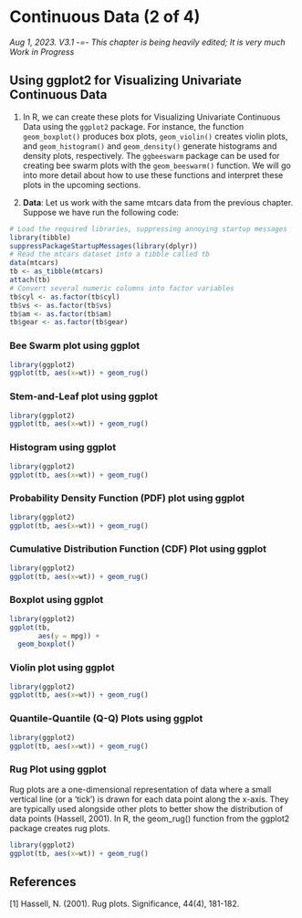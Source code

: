 # Continuous Data (2 of 4)

*Aug 1, 2023. V3.1 -=- This chapter is being heavily edited; It is very much Work in Progress*

## Using ggplot2 for Visualizing Univariate Continuous Data

1. In R, we can create these plots for Visualizing Univariate Continuous Data using the `ggplot2` package. For instance, the function `geom_boxplot()` produces box plots, `geom_violin()` creates violin plots, and `geom_histogram()` and `geom_density()` generate histograms and density plots, respectively. The `ggbeeswarm` package can be used for creating bee swarm plots with the `geom_beeswarm()` function. We will go into more detail about how to use these functions and interpret these plots in the upcoming sections. 



2. **Data**: Let us work with the same mtcars data from the previous chapter. Suppose we have run the following code:

```r
# Load the required libraries, suppressing annoying startup messages
library(tibble) 
suppressPackageStartupMessages(library(dplyr))
# Read the mtcars dataset into a tibble called tb
data(mtcars)
tb <- as_tibble(mtcars)
attach(tb)
# Convert several numeric columns into factor variables
tb$cyl <- as.factor(tb$cyl)
tb$vs <- as.factor(tb$vs)
tb$am <- as.factor(tb$am)
tb$gear <- as.factor(tb$gear)
```


### Bee Swarm plot using ggplot

```r
library(ggplot2)
ggplot(tb, aes(x=wt)) + geom_rug()
```


### Stem-and-Leaf plot using ggplot

```r
library(ggplot2)
ggplot(tb, aes(x=wt)) + geom_rug()
```


### Histogram using ggplot

```r
library(ggplot2)
ggplot(tb, aes(x=wt)) + geom_rug()
```


### Probability Density Function (PDF) plot using ggplot

```r
library(ggplot2)
ggplot(tb, aes(x=wt)) + geom_rug()
```


### Cumulative Distribution Function (CDF) Plot using ggplot

```r
library(ggplot2)
ggplot(tb, aes(x=wt)) + geom_rug()
```


### Boxplot using ggplot

```r
library(ggplot2)
ggplot(tb, 
       aes(y = mpg)) + 
  geom_boxplot()
```


### Violin plot using ggplot

```r
library(ggplot2)
ggplot(tb, aes(x=wt)) + geom_rug()
```


### Quantile-Quantile (Q-Q) Plots using ggplot

```r
library(ggplot2)
ggplot(tb, aes(x=wt)) + geom_rug()
```


### Rug Plot using ggplot

Rug plots are a one-dimensional representation of data where a small vertical line (or a 'tick') is drawn for each data point along the x-axis. They are typically used alongside other plots to better show the distribution of data points (Hassell, 2001). In R, the geom_rug() function from the ggplot2 package creates rug plots.

```r
library(ggplot2)
ggplot(tb, aes(x=wt)) + geom_rug()
```


## References

[1]
Hassell, N. (2001). Rug plots. Significance, 44(4), 181-182.
